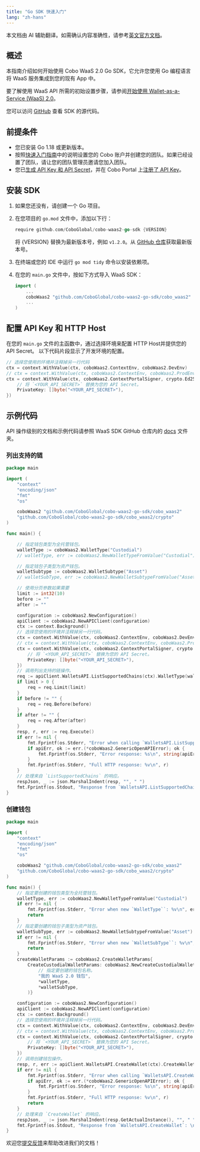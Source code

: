 ```yaml
---
title: "Go SDK 快速入门"
lang: "zh-hans"
---
```

<Note>本文档由 AI 辅助翻译。如需确认内容准确性，请参考[英文官方文档](https://www.cobo.com/developers/v2/guides/overview/introduction)。</Note>

## 概述

本指南介绍如何开始使用 Cobo WaaS 2.0 Go SDK，它允许您使用 Go 编程语言将 WaaS 服务集成到您的现有 App 中。

要了解使用 WaaS API 所需的初始设置步骤，请参阅[开始使用 Wallet-as-a-Service (WaaS) 2.0](/v2_cn/guides/get-started/get-started-with-waas)。

您可以访问 [GitHub](https://github.com/CoboGlobal/cobo-waas2-go-sdk/) 查看 SDK 的源代码。

## 前提条件

- 您已安装 Go 1.18 或更新版本。
- 按照[快速入门指南](https://manuals.cobo.com/en/portal/quick-start-guide)中的说明设置您的 Cobo 账户并创建您的团队。如果已经设置了团队，请让您的团队管理员邀请您加入团队。
- 您已[生成 API Key 和 API Secret](/v2_cn/guides/overview/cobo-auth#generate-an-api-key-and-an-api-secret)，并在 Cobo Portal 上[注册了 API Key](https://manuals.cobo.com/en/portal/developer-console/create-api-key)。

## 安装 SDK

1. 如果您还没有，请创建一个 Go 项目。
2. 在您项目的 `go.mod` 文件中，添加以下行：

    ```go
    require github.com/CoboGlobal/cobo-waas2-go-sdk {VERSION}
    ```

    <Note>将 \{VERSION\} 替换为最新版本号，例如 `v1.2.0`。从 [GitHub 仓库](https://github.com/CoboGlobal/cobo-waas2-go-sdk/tags)获取最新版本号。</Note>

3. 在终端或您的 IDE 中运行 `go mod tidy` 命令以安装依赖项。
4. 在您的 `main.go` 文件中，按如下方式导入 WaaS SDK：

    ```go
    import (
        ...
        coboWaas2 "github.com/CoboGlobal/cobo-waas2-go-sdk/cobo_waas2"
        ...
    )
    ```

## 配置 API Key 和 HTTP Host

在您的 `main.go` 文件的主函数中，通过选择环境来配置 HTTP Host并提供您的 API Secret。
以下代码片段显示了开发环境的配置。

```go
// 选择您使用的环境并注释掉另一行代码
ctx = context.WithValue(ctx, coboWaas2.ContextEnv, coboWaas2.DevEnv)
// ctx = context.WithValue(ctx, coboWaas2.ContextEnv, coboWaas2.ProdEnv)
ctx = context.WithValue(ctx, coboWaas2.ContextPortalSigner, crypto.Ed25519Signer{
    // 将 `<YOUR_API_SECRET>` 替换为您的 API Secret。
    PrivateKey: []byte("<YOUR_API_SECRET>"),
})
```

## 示例代码

API 操作级别的文档和示例代码请参照 WaaS SDK GitHub 仓库内的 [docs](https://github.com/CoboGlobal/cobo-waas2-go-api/tree/master/docs) 文件夹。

### 列出支持的链

```go
package main

import (
	"context"
	"encoding/json"
	"fmt"
	"os"

	coboWaas2 "github.com/CoboGlobal/cobo-waas2-go-sdk/cobo_waas2"
	"github.com/CoboGlobal/cobo-waas2-go-sdk/cobo_waas2/crypto"
)

func main() {

	// 指定钱包类型为全托管钱包。
	walletType := coboWaas2.WalletType("Custodial")
	// walletType, err := coboWaas2.NewWalletTypeFromValue("Custodial")

	// 指定钱包子类型为资产钱包。
	walletSubtype := coboWaas2.WalletSubtype("Asset")
	// walletSubType, err := coboWaas2.NewWalletSubtypeFromValue("Asset")

	// 使用分页参数如果需要
	limit := int32(10)
	before := ""
	after := ""

	configuration := coboWaas2.NewConfiguration()
	apiClient := coboWaas2.NewAPIClient(configuration)
	ctx := context.Background()
	// 选择您使用的环境并注释掉另一行代码。
	ctx = context.WithValue(ctx, coboWaas2.ContextEnv, coboWaas2.DevEnv)
	// ctx = context.WithValue(ctx, coboWaas2.ContextEnv, coboWaas2.ProdEnv)
	ctx = context.WithValue(ctx, coboWaas2.ContextPortalSigner, crypto.Ed25519Signer{
		// 将 `<YOUR_API_SECRET>` 替换为您的 API Secret。
		PrivateKey: []byte("<YOUR_API_SECRET>"),
	})
	// 调用列出支持的链操作。
	req := apiClient.WalletsAPI.ListSupportedChains(ctx).WalletType(walletType).WalletSubtype(walletSubtype)
	if limit > 0 {
		req = req.Limit(limit)
	}
	if before != "" {
		req = req.Before(before)
	}
	if after != "" {
		req = req.After(after)
	}
	resp, r, err := req.Execute()
	if err != nil {
		fmt.Fprintf(os.Stderr, "Error when calling `WalletsAPI.ListSupportedChains``: %v\n", err)
		if apiErr, ok := err.(*coboWaas2.GenericOpenAPIError); ok {
			fmt.Fprintf(os.Stderr, "Error response: %s\n", string(apiErr.Body()))
		}
		fmt.Fprintf(os.Stderr, "Full HTTP response: %v\n", r)
	}
	// 处理来自 `ListSupportedChains` 的响应。
	respJson, _ := json.MarshalIndent(resp, "", " ")
	fmt.Fprintf(os.Stdout, "Response from `WalletsAPI.ListSupportedChains`: \n%s", string(respJson))
}
```

### 创建钱包

```go
package main

import (
	"context"
	"encoding/json"
	"fmt"
	"os"

	coboWaas2 "github.com/CoboGlobal/cobo-waas2-go-sdk/cobo_waas2"
	"github.com/CoboGlobal/cobo-waas2-go-sdk/cobo_waas2/crypto"
)

func main() {
	// 指定要创建的钱包类型为全托管钱包。
	walletType, err := coboWaas2.NewWalletTypeFromValue("Custodial")
	if err != nil {
		fmt.Fprintf(os.Stderr, "Error when new `WalletType``: %v\n", err)
		return
	}
	// 指定要创建的钱包子类型为资产钱包。
	walletSubType, err := coboWaas2.NewWalletSubtypeFromValue("Asset")
	if err != nil {
		fmt.Fprintf(os.Stderr, "Error when new `WalletSubType``: %v\n", err)
		return
	}
	createWalletParams := coboWaas2.CreateWalletParams{
		CreateCustodialWalletParams: coboWaas2.NewCreateCustodialWalletParams(
			// 指定要创建的钱包名称。
			"我的 WaaS 2.0 钱包",
			*walletType,
			*walletSubType,
		)} 

	configuration := coboWaas2.NewConfiguration()
	apiClient := coboWaas2.NewAPIClient(configuration)
	ctx := context.Background()
	// 选择您使用的环境并注释掉另一行代码。
	ctx = context.WithValue(ctx, coboWaas2.ContextEnv, coboWaas2.DevEnv)
	// ctx = context.WithValue(ctx, coboWaas2.ContextEnv, coboWaas2.ProdEnv)
	ctx = context.WithValue(ctx, coboWaas2.ContextPortalSigner, crypto.Ed25519Signer{
		// 将 `<YOUR_API_SECRET>` 替换为您的 API Secret。
		PrivateKey: []byte("<YOUR_API_SECRET>"),
	})
	// 调用创建钱包操作。
	resp, r, err := apiClient.WalletsAPI.CreateWallet(ctx).CreateWalletParams(createWalletParams).Execute()
	if err != nil {
		fmt.Fprintf(os.Stderr, "Error when calling `WalletsAPI.CreateWallet``: %v\n", err)
		if apiErr, ok := err.(*coboWaas2.GenericOpenAPIError); ok {
			fmt.Fprintf(os.Stderr, "Error response: %s\n", string(apiErr.Body()))
		}
		fmt.Fprintf(os.Stderr, "Full HTTP response: %v\n", r)
		return
	}
	// 处理来自 `CreateWallet` 的响应。
	respJson, _ := json.MarshalIndent(resp.GetActualInstance(), "", " ")
	fmt.Fprintf(os.Stdout, "Response from `WalletsAPI.CreateWallet`: \n%s", string(respJson))
}
```

<Tip>欢迎您[提交反馈](https://forms.zohopublic.com/cobo/form/DocumentFeedbackForm/formperma/QvLOhxJv1_JMsJ-1dleZ8Itb_7rzN-LtgvsDdxosoVI)来帮助改进我们的文档！</Tip>
